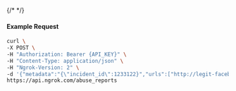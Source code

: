 {/* <!-- Code generated for API Clients. DO NOT EDIT. --> */}

#### Example Request
```bash
curl \
-X POST \
-H "Authorization: Bearer {API_KEY}" \
-H "Content-Type: application/json" \
-H "Ngrok-Version: 2" \
-d '{"metadata":"{\"incident_id\":1233122}","urls":["http://legit-facebook-login.ngrok.io/login"]}' \
https://api.ngrok.com/abuse_reports
```